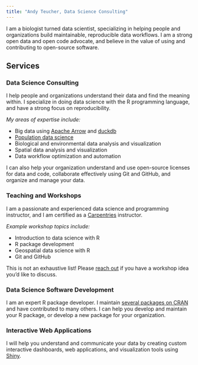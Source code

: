 ```yaml
---
title: "Andy Teucher, Data Science Consulting"
---
```


I am a biologist turned data scientist, specializing in helping people and organizations build maintainable, reproducible data workflows. I am a strong open data and open code advocate, and believe in the value of using and contributing to open-source software.

## Services

::: {.content-block}
::: {.features}

::: {.feature}
### Data Science Consulting

I help people and organizations understand their data and find the meaning within. I specialize in doing data science with the R programming language, and have a strong focus on reproducibility.

*My areas of expertise include:*

-   Big data using [Apache Arrow](https://arrow.apache.org/) and [duckdb](https://duckdb.org/)
-   [Population data science](https://ijpds.org/article/view/415)
-   Biological and environmental data analysis and visualization
-   Spatial data analysis and visualization
-   Data workflow optimization and automation

I can also help your organization understand and use open-source licenses for data and code, collaborate effectively using Git and GitHub, and organize and manage your data.
:::

::: {.feature}
### Teaching and Workshops

I am a passionate and experienced data science and programming instructor, and I am certified as a [Carpentries](https://carpentries.org) instructor.

*Example workshop topics include:*

-   Introduction to data science with R
-   R package development
-   Geospatial data science with R
-   Git and GitHub

This is not an exhaustive list! Please [reach out](about.qmd) if you have a workshop idea you'd like to discuss.
:::

::: {.feature}
### Data Science Software Development

I am an expert R package developer. I maintain [several packages on CRAN](packages.qmd) and have contributed to many others. I can help you develop and maintain your R package, or develop a new package for your organization.
:::

::: {.feature}
### Interactive Web Applications

I will help you understand and communicate your data by creating custom interactive dashboards, web applications, and visualization tools using [Shiny](https://shiny.posit.co/).
:::

:::
:::
